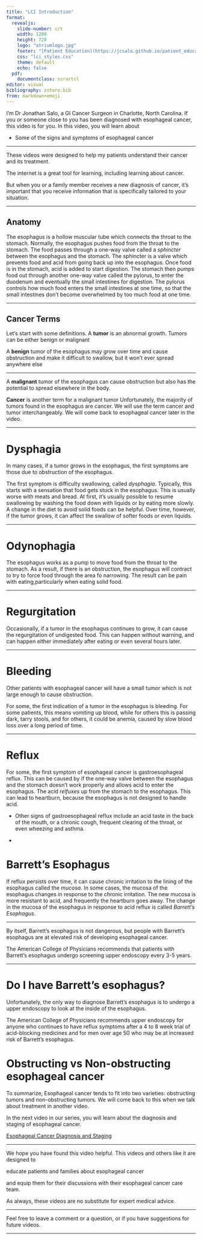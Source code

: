 ```yaml
---
title: "LCI Introduction"
format: 
  revealjs:
    slide-number: c/t
    width: 1280
    height: 720
    logo: "atriumlogo.jpg"
    footer: "[Patient Education](https://jcsalo.github.io/patient_education/)"
    css: "lci_styles.css"
    theme: default
    echo: false
  pdf:
    documentclass: scrartcl
editor: visual
bibliography: zotero.bib
from: markdown+emoji
---
```


I’m Dr Jonathan Salo,  a GI Cancer Surgeon in Charlotte, North Carolina. If you or someone close to you has been diagnosed with esophageal cancer, this video is for you. In this video, you will learn about

- Some of the signs and symptoms of esophageal cancer

---

These videos were designed to help my patients understand their cancer and its treatment. 

The internet is a great tool for learning, including learning about cancer.

But when you or a family member receives a new diagnosis of cancer, it's important that you receive information that is specifically tailored to your situation.

---

## Anatomy

The esophagus is a hollow muscular tube which connects the throat to the stomach. Normally, the esophagus pushes food from the throat to the stomach. The food passes through a one-way valve called a *sphincter* between the esophagus and the stomach.  The sphincter is a valve which prevents food and acid from going back up into the esophagus.  Once food is in the stomach, acid is added to start digestion.  The stomach then pumps food out through another one-way valve called the pylorus, to enter the duodenum and eventually the small intestines for digestion. The pylorus controls how much food enters the small intestines at one time, so that the small intestines don't become overwhelmed by too much food at one time.

---

## Cancer Terms

Let‘s start with some definitions. A **tumor** is an abnormal growth. Tumors can be either benign or malignant

A **benign** tumor of the esophagus may grow over time and cause obstruction and make it difficult to swallow, but it won’t ever spread anywhere else

---

 A **malignant** tumor of the esophagus can cause obstruction but also has the potential to spread elsewhere in the body.

**Cancer** is another term for a malignant tumor Unfortunately, the majority of tumors found in the esophagus are cancer. We will use the term cancer and tumor interchangeably. We will come back to esophageal cancer later in the video.

---

# Dysphagia

In many cases, if a tumor grows in the esophagus, the first symptoms are those due to obstruction of the esophagus. 

The first symptom is difficulty swallowing, called *dysphagia*.  Typically, this starts with a sensation that food gets stuck in the esophagus. This is usually worse with meats and bread. At first, it's usually possible to resume swallowing by washing the food down with liquids or by eating more slowly. A change in the diet to avoid solid foods can be helpful.  Over time, however, if the tumor grows, it can affect the swallow of softer foods or even liquids.

--- 

# Odynophagia

The esophagus works as a pump to move food from the throat to the stomach. As a result, if there is an obstruction, the esophagus will contract to try to force food through the area fo narrowing. The result can be pain with eating,particularly when eating solid food. 

---


# Regurgitation

Occasionally, if a tumor in the esophagus continues to grow, it can cause the regurgitation of undigested food.  This can happen without warning, and can happen either immediately after eating or even several hours later.

---

# Bleeding

Other patients with esophageal cancer will have a small tumor which is not large enough to cause obstruction.

For some, the first indication of a tumor in the esophagus is bleeding.  For some patients, this means vomiting up blood, while for others this is passing dark, tarry stools, and for others, it could be anemia, caused by slow blood loss over a long period of time.

---

# Reflux

For some, the first symptom of esophageal cancer is gastroesophageal reflux.  This can be caused by if the one-way valve between the esophagus and the stomach doesn't work properly and allows acid to enter the esophagus. The acid *relfuxes* up from the stomach to the esophagus. This can lead to heartburn, because the esophagus is not designed to handle acid. 

-
Other signs of gastroesophageal reflux include an acid taste in the back of the mouth, or a chronic cough, frequent clearing of the throat, or even wheezing and asthma.

-

# Barrett's Esophagus

If reflux persists over time, it can cause chronic irritation to the lining of the esophagus called the *mucosa*. In some cases, the mucosa of the esophagus changes in response to  the chronic irritation.  The new mucosa is more resistant to acid, and frequently the heartburn goes away. The change in the mucosa of the esophagus in response to acid reflux is called *Barrett's Esophagus*.

---

By itself, Barrett's esophagus is not dangerous, but people with Barrett's esophagus are at elevated risk of developing esophageal cancer. 
  
The American College of Physicians recommends that patients with Barrett's esophagus undergo screening upper endoscopy every 3-5 years.

---

# Do I have Barrett's esophagus?

Unfortunately, the only way to diagnose Barrett's esophagus is to undergo a upper endoscopy to look at the inside of the esophagus.

The American College of Physicians recommends upper endoscopy for anyone who continues to have reflux symptoms after a 4 to 8 week trial of acid-blocking medicines and for men over age 50 who may be at increased risk of Barrett's esophagus.



# Obstructing vs Non-obstructing esophageal cancer

To summarize, Esophageal cancer tends to fit into two varieties: obstructing tumors and non-obstructing tumors.  We will come back to this when we talk about treatment in another video.

In the next video in our series, you will learn about the diagnosis and staging of esophageal cancer.

[Esophageal Cancer Diagnosis and Staging](02-Eso_Dx_staging.html)

---

We hope you have found this video helpful. This videos and others like it are designed to 

educate patients and families about esophageal cancer 

and equip them for their discussions with their esophageal cancer care team. 

As always, these videos are no substitute for expert medical advice. 

---

Feel free to leave a comment or a question, or if you have suggestions for future videos.

---